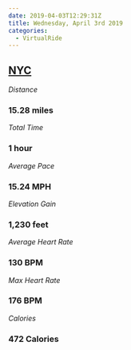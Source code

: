 ```yaml
---
date: 2019-04-03T12:29:31Z
title: Wednesday, April 3rd 2019
categories:
  - VirtualRide
---
```

## [NYC](https://www.strava.com/activities/2262078902)

_Distance_

### 15.28 miles

_Total Time_

### 1 hour

_Average Pace_

### 15.24 MPH

_Elevation Gain_

### 1,230 feet

_Average Heart Rate_

### 130 BPM

_Max Heart Rate_

### 176 BPM

_Calories_

### 472 Calories